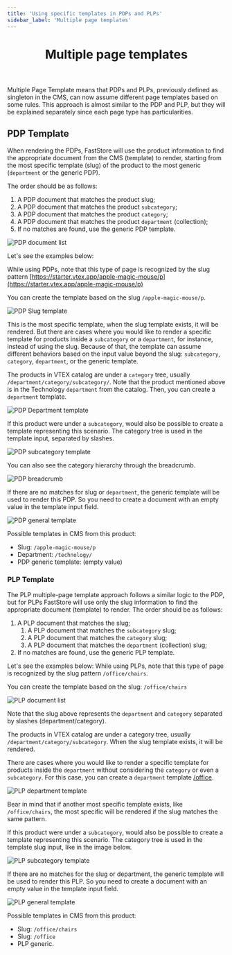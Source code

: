 ```yaml
---
title: 'Using specific templates in PDPs and PLPs'
sidebar_label: 'Multiple page templates'
---
```


<header>

# Multiple page templates

</header>

Multiple Page Template means that PDPs and PLPs, previously defined as singleton in the CMS, can now assume different page templates based on some rules. This approach is almost similar to the PDP and PLP, but they will be explained separately since each page type has particularities.

## PDP Template

When rendering the PDPs, FastStore will use the product information to find the appropriate document from the CMS (template) to render, starting from the most specific template (slug) of the product to the most generic (`department` or the generic PDP).

The order should be as follows:

1.  A PDP document that matches the product slug;
2.  A PDP document that matches the product `subcategory`;
3.  A PDP document that matches the product `category`;
4.  A PDP document that matches the product `department` (collection);
5.  If no matches are found, use the generic PDP template.

![PDP document list](https://vtexhelp.vtexassets.com/assets/docs/src/pdplist___a4862453821a4f753ac1d171cc3708b6.png)

Let's see the examples below:

While using PDPs, note that this type of page is recognized by the slug pattern [https://starter.vtex.app/apple-magic-mouse/p](https://starter.vtex.app/apple-magic-mouse/p)

You can create the template based on the slug `/apple-magic-mouse/p`.

![PDP Slug template](https://vtexhelp.vtexassets.com/assets/docs/src/pdpslug___c271bf0ba13f048deee0da6914dbc601.png)

This is the most specific template, when the slug template exists, it will be rendered.
But there are cases where you would like to render a specific template for products inside a `subcategory` or a `department`, for instance, instead of using the slug.
Because of that, the template can assume different behaviors based on the input value beyond the slug: `subcategory`, `category`, `department`, or the generic template.

The products in VTEX catalog are under a `category` tree, usually `/department/category/subcategory/`.
Note that the product mentioned above is in the Technology `department` from the catalog. Then, you can create a `department` template.

![PDP Department template](https://vtexhelp.vtexassets.com/assets/docs/src/pdpdepartment___402731c744a6ad033442eefabe442875.png)

If this product were under a `subcategory`, would also be possible to create a template representing this scenario. The category tree is used in the template input, separated by slashes.

![PDP subcategory template](https://vtexhelp.vtexassets.com/assets/docs/src/pdpsubcategory___902f100603227e1609763f96600a9e0f.png)

You can also see the category hierarchy through the breadcrumb.

![PDP breadcrumb](https://vtexhelp.vtexassets.com/assets/docs/src/breadcrumb___c9c12da51f685572dfb3a9403168b26a.png)

If there are no matches for slug or `department`, the generic template will be used to render this PDP. So you need to create a document with an empty value in the template input field.

![PDP general template](https://vtexhelp.vtexassets.com/assets/docs/src/pdpgeneral___374a4398e4c35e5374c09c07794498dc.png)

Possible templates in CMS from this product:

- Slug: `/apple-magic-mouse/p`
- Department: `/technology/`
- PDP generic template: (empty value)

### PLP Template

The PLP multiple-page template approach follows a similar logic to the PDP, but for PLPs FastStore will use only the slug information to find the appropriate document (template) to render. The order should be as follows:

1.  A PLP document that matches the slug;
    1. A PLP document that matches the `subcategory` slug;
    2. A PLP document that matches the `category` slug;
    3. A PLP document that matches the `department` (collection) slug;
2.  If no matches are found, use the generic PLP template.

Let's see the examples below:
While using PLPs, note that this type of page is recognized by the slug pattern `/office/chairs`.

You can create the template based on the slug: `/office/chairs`

![PLP document list](https://vtexhelp.vtexassets.com/assets/docs/src/plplist___8aceb65f7beec218a30ffc2c30474b64.png)

Note that the slug above represents the `department` and `category` separated by slashes (department/category).

The products in VTEX catalog are under a category tree, usually `/department/category/subcategory`.
When the slug template exists, it will be rendered.

There are cases where you would like to render a specific template for products inside the `department` without considering the `category` or even a `subcategory`. For this case, you can create a `department` template [/office](https://starter.vtex.app/office/chairs).

![PLP department template](https://vtexhelp.vtexassets.com/assets/docs/src/plpdepartment___9b99d517fd8e2baef6d643d72f37a90a.png)

Bear in mind that if another most specific template exists, like `/office/chairs`, the most specific will be rendered if the slug matches the same pattern.

If this product were under a `subcategory`, would also be possible to create a template representing this scenario. The category tree is used in the template slug input, like in the image below.

![PLP subcategory template](https://vtexhelp.vtexassets.com/assets/docs/src/plpsubcategory___10655bbcb281020bf169301c26ec4976.png)

If there are no matches for the slug or department, the generic template will be used to render this PLP. So you need to create a document with an empty value in the template input field.

![PLP general template](https://vtexhelp.vtexassets.com/assets/docs/src/plpgeneral___318388319c4202f2f445ee99ddafb2e4.png)

Possible templates in CMS from this product:

- Slug: `/office/chairs`
- Slug: `/office`
- PLP generic.
